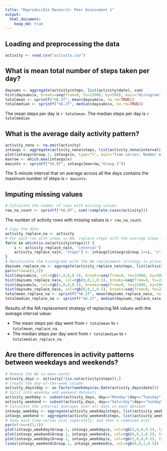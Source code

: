 ```yaml
---
title: "Reproducible Research: Peer Assessment 1"
output: 
  html_document:
    keep_md: true
---
```



## Loading and preprocessing the data
```r
activity <- read.csv("activity.csv")
```

## What is mean total number of steps taken per day?
```r
daysums <- aggregate(activity$steps, list(activity$date), sum)
hist(daysums$x, breaks=seq(from=0, to=22000, by=500), main="Histogram: Number of steps/day", xlab="Number of Steps", ylab="Number of days")
totalmean <- sprintf("%6.2f", mean(daysums$x, na.rm=TRUE))
totalmedian <- sprintf("%6.2f", median(daysums$x, na.rm=TRUE))
```
The mean steps per day is `r totalmean`.
The median steps per day is `r totalmedian`

## What is the average daily activity pattern?
```r
activity_nona <- na.omit(activity)
intavgs <- aggregate(activity_nona$steps, list(activity_nona$interval), mean)
plot(intavgs$Group.1, intavgs$x, type="l", main="Time series: Number of steps/5-minute interval", xlab="Interval", ylab="Number of Steps (mean over all days)")
maxrow <- which.max(intavgs$x)
maxintv <- sprintf("%6.0f", intavgs[maxrow,"Group.1"])
```
The 5-minute interval that on average across all the days contains the maximum number of steps is `r maxintv`.

## Imputing missing values
```r
# Calculate the number of rows with missing values.
row_na_count <- sprintf("%6.0f", sum(!complete.cases(activity)))
```
The number of activity rows with missing values is `r row_na_count`.

```r
# Copy the data
activity_replace_na <- activity
# For each row with steps == NA, replace steps with the average steps for that interval.
for(n in which(is.na(activity$steps))) {
    i <- activity_replace_na[n, "interval"]
    activity_replace_na[n, "steps"] <- intavgs[intavgs$Group.1==i, "x"]
}
# Recalculate the histograms with the NA replacement strategy in place.
daysums_replace_na <- aggregate(activity_replace_na$steps, list(activity_replace_na$date), sum)
par(mfrow=c(3,1))
hist(daysums$x, col=rgb(1,0,0,0.5), breaks=seq(from=0, to=22000, by=500), main="Histogram: Number of steps/day (missing values ignored)", xlab="Number of Steps", ylab="Number of days")
hist(daysums_replace_na$x, col=rgb(0,0,1,0.5), breaks=seq(from=0, to=22000, by=500), main="Histogram: Number of steps/day (missing values replaced)", xlab="Number of Steps", ylab="Number of days")
hist(daysums$x, col=rgb(1,0,0,0.5), breaks=seq(from=0, to=22000, by=500), main="Histogram: Number of steps/day (comparison, purple=overlap)", xlab="Number of Steps", ylab="Number of days")
hist(daysums_replace_na$x, col=rgb(0,0,1,0.5), breaks=seq(from=0, to=22000, by=500), add=T)
totalmean_replace_na <- sprintf("%6.2f", mean(daysums_replace_na$x, na.rm=TRUE))
totalmedian_replace_na <- sprintf("%6.2f", median(daysums_replace_na$x, na.rm=TRUE))
```

Results of the NA replacement strategy of replacing NA values with the average interval value:

- The mean steps per day went from `r totalmean` to `r totalmean_replace_na`.
- The median steps per day went from `r totalmedian` to `r totalmedian_replace_na`.


## Are there differences in activity patterns between weekdays and weekends?
```r
# Remove the NA so mean works
activity_days <- activity[!(is.na(activity$steps)),]
# Create the day-of-the-week column
activity_days$day <- as.factor(weekdays(as.Date(activity_days$date)))
# Split into weekday and weekend datasets
activity_weekday <- subset(activity_days, day=="Monday"|day=="Tuesday"|day=="Wednesday"|day=="Thursday"|day=="Friday")
activity_weekend <- subset(activity_days, day=="Saturday"|day=="Sunday")
# Calculate the interval averages over all days in each dataset
intavgs_weekday <- aggregate(activity_weekday$steps, list(activity_weekday$interval), mean)
intavgs_weekend <- aggregate(activity_weekend$steps, list(activity_weekend$interval), mean)
# Show each time-series plot seperately, and then a combined plot
par(mfrow=c(3,1))
plot(intavgs_weekday$Group.1, intavgs_weekday$x, col=rgb(1,0,0,0.5), type="l", main="Time series: Number of steps/5-minute interval (weekdays)", xlab="Interval", ylab="Number of Steps (mean over weekdays)")
plot(intavgs_weekend$Group.1, intavgs_weekend$x, col=rgb(0,0,1,0.5), type="l", main="Time series: Number of steps/5-minute interval (weekend)", xlab="Interval", ylab="Number of Steps (mean over weekend days)")
plot(intavgs_weekday$Group.1, intavgs_weekday$x, col=rgb(1,0,0,0.5), type="l", main="Time series: Number of steps/5-minute interval (comparison)", xlab="Interval", ylab="Number of Steps (weekdays=red, weekend=blue)")
lines(intavgs_weekend$Group.1, intavgs_weekend$x, col=rgb(0,0,1,0.5))
```

